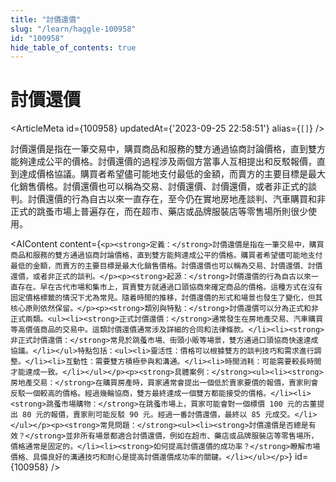 ```yaml
---
title: "討價還價"
slug: "/learn/haggle-100958"
id: "100958"
hide_table_of_contents: true
---
```



# 討價還價

<ArticleMeta id={100958} updatedAt={'2023-09-25 22:58:51'} alias={`[]`} />
<div className='border-solid border-b border-t-0 my-4 border-[var(--ifm-color-gray-300)]' />

討價還價是指在一筆交易中，購買商品和服務的雙方通過協商討論價格，直到雙方能夠達成公平的價格。討價還價的過程涉及兩個方當事人互相提出和反駁報價，直到達成價格協議。購買者希望儘可能地支付最低的金額，而賣方的主要目標是最大化銷售價格。討價還價也可以稱為交易、討價還價、討價還價，或者非正式的談判。討價還價的行為自古以來一直存在，至今仍在實地房地產談判、汽車購買和非正式的跳蚤市場上普遍存在，而在超市、藥店或品牌服裝店等零售場所則很少使用。

<AIContent content={`<p><strong>定義：</strong>討價還價是指在一筆交易中，購買商品和服務的雙方通過協商討論價格，直到雙方能夠達成公平的價格。購買者希望儘可能地支付最低的金額，而賣方的主要目標是最大化銷售價格。討價還價也可以稱為交易、討價還價、討價還價，或者非正式的談判。</p><p><strong>起源：</strong>討價還價的行為自古以來一直存在。早在古代市場和集市上，買賣雙方就通過口頭協商來確定商品的價格。這種方式在沒有固定價格標籤的情況下尤為常見。隨着時間的推移，討價還價的形式和場景也發生了變化，但其核心原則依然保留。</p><p><strong>類別與特點：</strong>討價還價可以分為正式和非正式兩類。<ul><li><strong>正式討價還價：</strong>通常發生在房地產交易、汽車購買等高價值商品的交易中。這類討價還價通常涉及詳細的合同和法律條款。</li><li><strong>非正式討價還價：</strong>常見於跳蚤市場、街頭小販等場景，雙方通過口頭協商快速達成協議。</li></ul>特點包括：<ul><li>靈活性：價格可以根據雙方的談判技巧和需求進行調整。</li><li>互動性：需要雙方積極參與和溝通。</li><li>時間消耗：可能需要較長時間才能達成一致。</li></ul></p><p><strong>具體案例：</strong><ul><li><strong>房地產交易：</strong>在購買房產時，買家通常會提出一個低於賣家要價的報價，賣家則會反駁一個較高的價格。經過幾輪協商，雙方最終達成一個雙方都能接受的價格。</li><li><strong>跳蚤市場購物：</strong>在跳蚤市場上，買家可能會對一個標價 100 元的古董提出 80 元的報價，賣家則可能反駁 90 元。經過一番討價還價，最終以 85 元成交。</li></ul></p><p><strong>常見問題：</strong><ul><li><strong>討價還價是否總是有效？</strong>並非所有場景都適合討價還價，例如在超市、藥店或品牌服裝店等零售場所，價格通常是固定的。</li><li><strong>如何提高討價還價的成功率？</strong>瞭解市場價格、具備良好的溝通技巧和耐心是提高討價還價成功率的關鍵。</li></ul></p>`} id={100958} />
